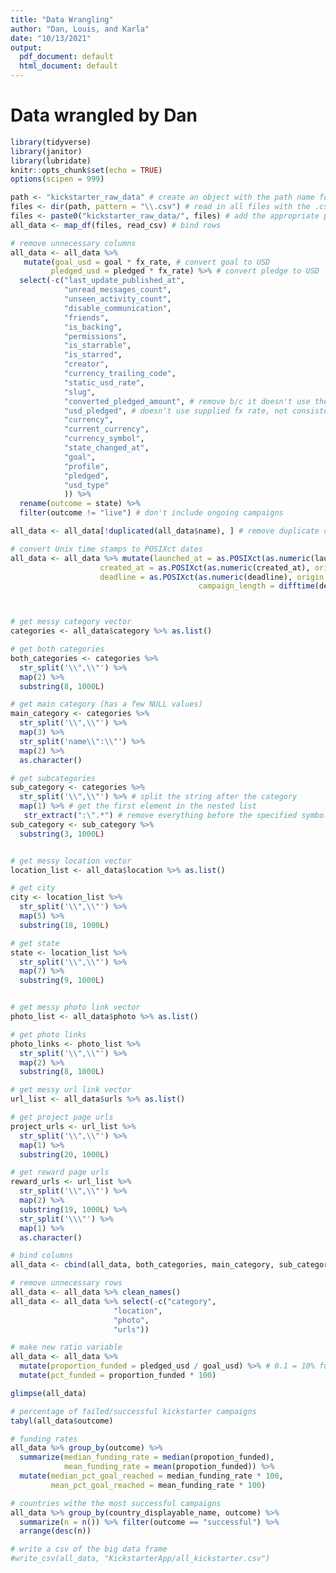 ```yaml
---
title: "Data Wrangling"
author: "Dan, Louis, and Karla"
date: "10/13/2021"
output:
  pdf_document: default
  html_document: default
---
```


# Data wrangled by Dan

```r
library(tidyverse)
library(janitor)
library(lubridate)
knitr::opts_chunk$set(echo = TRUE)
options(scipen = 999)
```

```r
path <- "kickstarter_raw_data" # create an object with the path name for a folder of csv files
files <- dir(path, pattern = "\\.csv") # read in all files with the .csv extension
files <- paste0("kickstarter_raw_data/", files) # add the appropriate path name
all_data <- map_df(files, read_csv) # bind rows
```

```r
# remove unnecessary columns
all_data <- all_data %>% 
   mutate(goal_usd = goal * fx_rate, # convert goal to USD
         pledged_usd = pledged * fx_rate) %>% # convert pledge to USD
  select(-c("last_update_published_at", 
            "unread_messages_count", 
            "unseen_activity_count",
            "disable_communication",
            "friends",
            "is_backing",
            "permissions",
            "is_starrable",
            "is_starred",
            "creator",
            "currency_trailing_code",
            "static_usd_rate",
            "slug",
            "converted_pledged_amount", # remove b/c it doesn't use the supplied fx rate, not consistent
            "usd_pledged", # doesn't use supplied fx rate, not consistent
            "currency",
            "current_currency",
            "currency_symbol",
            "state_changed_at",
            "goal",
            "profile",
            "pledged",
            "usd_type"
            )) %>% 
  rename(outcome = state) %>%
  filter(outcome != "live") # don't include ongoing campaigns 

all_data <- all_data[!duplicated(all_data$name), ] # remove duplicate companies 

# convert Unix time stamps to POSIXct dates
all_data <- all_data %>% mutate(launched_at = as.POSIXct(as.numeric(launched_at), origin = "1970-01-01"),
                    created_at = as.POSIXct(as.numeric(created_at), origin = "1970-01-01"),
                    deadline = as.POSIXct(as.numeric(deadline), origin = "1970-01-01"),
                                          campaign_length = difftime(deadline,created_at, units = "days"))



# get messy category vector
categories <- all_data$category %>% as.list()

# get both categories
both_categories <- categories %>% 
  str_split('\\",\\"') %>% 
  map(2) %>%
  substring(8, 1000L)

# get main category (has a few NULL values)
main_category <- categories %>% 
  str_split('\\",\\"') %>% 
  map(3) %>%
  str_split('name\\":\\"') %>%
  map(2) %>% 
  as.character()

# get subcategories
sub_category <- categories %>% 
  str_split('\\",\\"') %>% # split the string after the category
  map(1) %>% # get the first element in the nested list 
   str_extract(":\".*") # remove everything before the specified symbols
sub_category <- sub_category %>%
  substring(3, 1000L) 


# get messy location vector
location_list <- all_data$location %>% as.list()

# get city 
city <- location_list %>%
  str_split('\\",\\"') %>%
  map(5) %>%
  substring(18, 1000L)

# get state
state <- location_list %>%
  str_split('\\",\\"') %>%
  map(7) %>%
  substring(9, 1000L)


# get messy photo link vector
photo_list <- all_data$photo %>% as.list()

# get photo links
photo_links <- photo_list %>% 
  str_split('\\",\\"') %>% 
  map(2) %>%
  substring(8, 1000L)

# get messy url link vector
url_list <- all_data$urls %>% as.list()

# get project page urls
project_urls <- url_list %>%
  str_split('\\",\\"') %>%
  map(1) %>%
  substring(20, 1000L)

# get reward page urls
reward_urls <- url_list %>%
  str_split('\\",\\"') %>%
  map(2) %>%
  substring(19, 1000L) %>%
  str_split('\\\"') %>%
  map(1) %>%
  as.character()

# bind columns
all_data <- cbind(all_data, both_categories, main_category, sub_category, city, state, photo_links, project_urls, reward_urls)

# remove unnecessary rows
all_data <- all_data %>% clean_names()
all_data <- all_data %>% select(-c("category",
                       "location",
                       "photo",
                       "urls"))

# make new ratio variable
all_data <- all_data %>%
  mutate(proportion_funded = pledged_usd / goal_usd) %>% # 0.1 = 10% funded, 2 = 200% funded
  mutate(pct_funded = proportion_funded * 100)

glimpse(all_data)
```

```r
# percentage of failed/successful kickstarter campaigns
tabyl(all_data$outcome)

# funding rates
all_data %>% group_by(outcome) %>%
  summarize(median_funding_rate = median(propotion_funded),
            mean_funding_rate = mean(propotion_funded)) %>%
  mutate(median_pct_goal_reached = median_funding_rate * 100,
         mean_pct_goal_reached = mean_funding_rate * 100)

# countries withe the most successful campaigns 
all_data %>% group_by(country_displayable_name, outcome) %>%
  summarize(n = n()) %>% filter(outcome == "successful") %>%
  arrange(desc(n))
```

```r
# write a csv of the big data frame
#write_csv(all_data, "KickstarterApp/all_kickstarter.csv")
```






